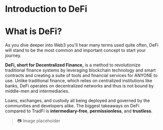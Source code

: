 # Introduction to DeFi

# What is DeFi?

As you dive deeper into Web3 you'll hear many terms used quite often, DeFi will stand to be the most common and important concept to start your journey.

**DeFi, short for Decentralized Finance,** is a method to revolutionize traditional finance systems by leveraging blockchain technology and smart contracts and creating a suite of tools and financial services for ANYONE to use. Unlike traditional finance, which relies on centralized institutions like banks, DeFi operates on decentralized networks and thus is not bound by middle-men and intermediaries.

Loans, exchanges, and custody all being deployed and governed by the communities and developers alike. The biggest takeaways on DeFi compared to TradFi is **intermediary-free**, **permissionless**, and **trustless**.

> 📷 Image placeholder
